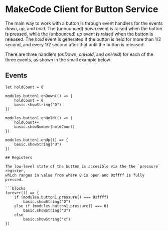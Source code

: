 # MakeCode Client for Button Service

The main way to work with a button is through event handlers for the events
*down*, *up*, and *hold*. The (unbounced) *down* event is raised when the
button is pressed, while the (unbounced) *up* event is raised when the button is released.
The *hold* event is generated if the button is held for more than 1/2 second,
and every 1/2 second after that until the button is released.

There are three handlers (*onDown*, *onHold*, and *onHeld*) for each of
the three events, as shown in the small example below

## Events

```blocks
let holdCount = 0

modules.button1.onDown(() => {
    holdCount = 0
    basic.showString("D")
})

modules.button1.onHold(() => {
    holdCount++
    basic.showNumber(holdCount)
})

modules.button1.onUp(() => {
    basic.showString("U")
})

## Registers

The low-level state of the button is accesible via the the `pressure` register,
which ranges in value from where 0 is open and 0xffff is fully pressed.

```blocks
forever(() => {
    if (modules.button1.pressure() === 0xffff) 
        basic.showString("D")
    else if (modules.button1.pressure() === 0)
        basic.showString("U")
    else
        basic.showString("x")
})

```

